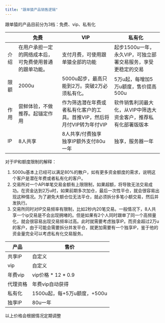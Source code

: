 ```yaml
---
title: "跟单猿产品销售逻辑"
---
```


跟单猿的产品目前分为3档：免费、vip、私有化

|    | 免费                          | VIP                                      | 私有化                                |
| --- | --------------------------- | ---------------------------------------- | ---------------------------------- |
| 介绍 | 在用户承担一定的网络成本后，可免费使用普通的跟单功能。 | 支付月费，可使用跟单猿全部的功能                         | 起步1500u一年，永久VIP，可独立部署交易服务，享受更稳定的交易 |
| 限额 | 2000u                       | 5000u起步，最高只能到2万。突破2万必须私有化。               | 5万u起，每增加5万u额度，售价提高500u             |
| 作用 | 尝鲜体验，不做推荐。起锚定作用             | 作为筛选潜在年费或者私有化客户的工具。首推VIP，然后将月付VIP转为年付VIP | 软件销售利润最大化，从VIP中筛选大资金客户，推荐私有化部署版版本  |
| IP | 8人共享                        | 8人共享/付费独享<br />独享IP额外支付80u一年             | 独享，服务器一年                           |

对于IP和额度限制的解释：

1. 5000u基本上已经可以满足80%的散户，如有更多资金额度的需求，说明这个客户是潜在年费或者私有化的客户。
2. 交易所对一个API单笔交易金额有上限限制，如果超额，将导致无法交易成功。在资金达到2万u时，如果前期多次加仓，最后一次性平仓，就会很容易出现这种情况。为了避免大额仓位无法平仓，就必须拆分多笔小额交易，然后并发执行。
3. 交易所同时对IP交易频率有限制，比如2秒内20笔交易。一般情况下，8人共享一个ip交易是不会出现拥堵的。但是如果有2个人同时跟单了同一个高频量化，就会很容易出现交易频率过高。此时就需要考虑独享IP。而资金超过2万u的客户，由于可能会需要拆分并发平仓，就更加需要有一个独享IP，鉴于他的资金量完全可以考虑私有化交易服务。

| 产品    | 售价                     |
| ----- | ---------------------- |
| 共享IP  | 自定义                    |
| vip   | 自定义                    |
| 年费vip | vip价格 \* 12 \* 0.9     |
| 代理资格  | 年费vip自动获得              |
| 私有化   | 1500u起，每\+5万u额度，\+500u |
| 独享IP  | 80u一年                  |

以上价格会根据情况定期调整
